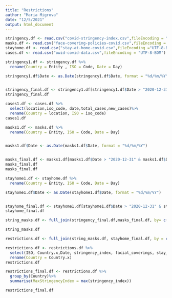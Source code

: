 ```yaml
---
title: "Restrictions"
author: "Maria Migrova"
date: "12/5/2021"
output: html_document
---
```


```r
stringency.df <- read.csv("covid-stringency-index.csv",fileEncoding = "UTF-8-BOM")
masks.df <- read.csv("face-covering-policies-covid.csv",fileEncoding = "UTF-8-BOM")
stayhome.df <- read.csv("stay-at-home-covid.csv",fileEncoding ="UTF-8-BOM")
cases.df <- read.csv("owid-covid-data.csv",fileEncoding = "UTF-8-BOM")

```

```r
stringency1.df <- stringency.df %>%
  rename(Country = Entity , ISO = Code, Date = Day)

stringency1.df$Date <- as.Date(stringency1.df$Date, format = "%d/%m/%Y")


stringency_final.df <- stringency1.df[stringency1.df$Date > "2020-12-31" & stringency1.df$Date < "2021-11-24",]
stringency_final.df


```

```r
cases1.df <- cases.df %>%
  select(location,iso_code, date,total_cases,new_cases)%>%
  rename(Country = location, ISO = iso_code)
cases1.df
```


```r
masks1.df <- masks.df %>%
  rename(Country = Entity, ISO = Code, Date = Day)


masks1.df$Date <- as.Date(masks1.df$Date, format = "%d/%m/%Y")


masks_final.df <- masks1.df[masks1.df$Date > "2020-12-31" & masks1.df$Date < "2021-11-24",]
masks_final.df
masks_final.df

```

```r
stayhome1.df <- stayhome.df %>%
  rename(Country = Entity, ISO = Code, Date = Day)

stayhome1.df$Date <- as.Date(stayhome1.df$Date, format = "%d/%m/%Y")


stayhome_final.df <- stayhome1.df[stayhome1.df$Date > "2020-12-31" & stayhome1.df$Date < "2021-11-24",]
stayhome_final.df

```

```r
string_masks.df <- full_join(stringency_final.df,masks_final.df, by= c("ISO","Date"))

```

```r
string_masks.df

```

```r
restrictions.df <- full_join(string_masks.df, stayhome_final.df, by = c("ISO","Date"))

```

```r
restrictions.df <- restrictions.df %>%
  select(ISO, Country.x,Date, stringency_index, facial_coverings, stay_home_requirements)%>%
  rename(Country = Country.x)
restrictions.df

```
```r
restrictions_final.df <- restrictions.df %>%
  group_by(Country)%>%
  summarise(MaxStringencyIndex = max(stringency_index))

restrictions_final.df
```
